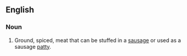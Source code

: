 ==English==

===Noun===
{{en-noun}}

#Ground, spiced, meat that can be stuffed in a [[sausage]] or used as a sausage [[patty]].